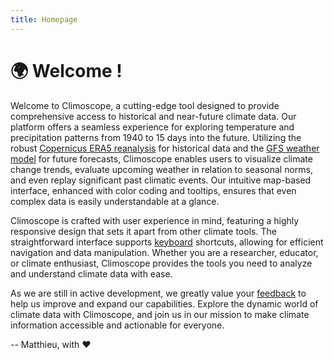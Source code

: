 ```yaml
---
title: Homepage
---
```


# 🌍 Welcome !

Welcome to Climoscope, a cutting-edge tool designed to provide comprehensive access to historical and near-future climate data.
Our platform offers a seamless experience for exploring temperature and precipitation patterns from 1940 to 15 days into the future.
Utilizing the robust [Copernicus ERA5 reanalysis](https://cds.climate.copernicus.eu/cdsapp#!/dataset/reanalysis-era5-complete?tab=overview)
for historical data and the [GFS weather model](https://www.ncei.noaa.gov/products/weather-climate-models/global-forecast) for future
forecasts, Climoscope enables users to visualize climate change trends, evaluate upcoming weather in relation to seasonal norms, and even
replay significant past climatic events. Our intuitive map-based interface, enhanced with color coding and tooltips, ensures that even complex
data is easily understandable at a glance.

Climoscope is crafted with user experience in mind, featuring a highly responsive design that sets it apart from other climate tools. The
straightforward interface supports [keyboard](./doc/shortcuts.html) shortcuts, allowing for efficient navigation and data manipulation.
Whether you are a researcher, educator, or climate enthusiast, Climoscope provides the tools you need to analyze and understand climate
data with ease.

As we are still in active development, we greatly value your [feedback](./contact.html) to help us improve and expand our capabilities.
Explore the dynamic world of climate data with Climoscope, and join us in our mission to make climate information accessible and actionable
for everyone.

-- Matthieu, with ❤️
